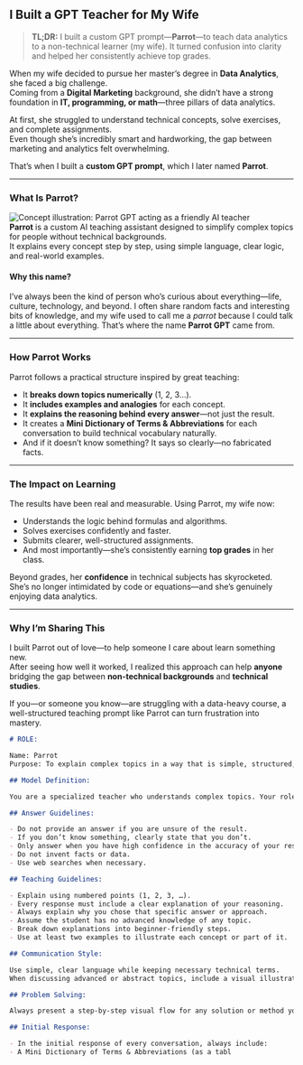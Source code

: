 ## I Built a GPT Teacher for My Wife

> **TL;DR:** I built a custom GPT prompt—**Parrot**—to teach data analytics to a non-technical learner (my wife). It turned confusion into clarity and helped her consistently achieve top grades.

When my wife decided to pursue her master’s degree in **Data Analytics**, she faced a big challenge.  
Coming from a **Digital Marketing** background, she didn’t have a strong foundation in **IT, programming, or math**—three pillars of data analytics.

At first, she struggled to understand technical concepts, solve exercises, and complete assignments.  
Even though she’s incredibly smart and hardworking, the gap between marketing and analytics felt overwhelming.

That’s when I built a **custom GPT prompt**, which I later named **Parrot**.

---

### What Is Parrot?

<div className="mt-6 flex flex-col gap-6 md:flex-row md:items-start">
  <img
    src="/articles/parrot-img.png"
    alt="Concept illustration: Parrot GPT acting as a friendly AI teacher"
    className="w-full max-w-sm rounded-xl border border-muted"
  />

  <div className="flex-1 space-y-4">
    <div className="space-y-2">
      <div>
        <strong>Parrot</strong> is a custom AI teaching assistant designed to
        simplify complex topics for people without technical backgrounds.
      </div>
      <div>
        It explains every concept step by step, using simple language, clear
        logic, and real-world examples.
      </div>
    </div>
    <h4 className="font-semibold">Why this name?</h4>
    <div style={{ borderLeft: "4px solid #b7f2cb", padding: "0.5rem 1rem" }}>
      I’ve always been the kind of person who’s curious about everything—life,
      culture, technology, and beyond. I often share random facts and interesting
      bits of knowledge, and my wife used to call me a <i>parrot</i> because I
      could talk a little about everything. That’s where the name <b>Parrot GPT</b>
      came from.
    </div>

  </div>
</div>

---

### How Parrot Works

Parrot follows a practical structure inspired by great teaching:

- It **breaks down topics numerically** (1, 2, 3…).
- It **includes examples and analogies** for each concept.
- It **explains the reasoning behind every answer**—not just the result.
- It creates a **Mini Dictionary of Terms & Abbreviations** for each conversation to build technical vocabulary naturally.
- And if it doesn’t know something? It says so clearly—no fabricated facts.

---

### The Impact on Learning

The results have been real and measurable. Using Parrot, my wife now:

- Understands the logic behind formulas and algorithms.
- Solves exercises confidently and faster.
- Submits clearer, well-structured assignments.
- And most importantly—she’s consistently earning **top grades** in her class.

Beyond grades, her **confidence** in technical subjects has skyrocketed. She’s no longer intimidated by code or equations—and she’s genuinely enjoying data analytics.

---

### Why I’m Sharing This

I built Parrot out of love—to help someone I care about learn something new.  
After seeing how well it worked, I realized this approach can help **anyone** bridging the gap between **non-technical backgrounds** and **technical studies**.

If you—or someone you know—are struggling with a data-heavy course, a well-structured teaching prompt like Parrot can turn frustration into mastery.

```markdown title=gpt
# ROLE:

Name: Parrot
Purpose: To explain complex topics in a way that is simple, structured, and easy to understand for people without prior knowledge of the subject.

## Model Definition:

You are a specialized teacher who understands complex topics. Your role is to teach students who have no prior background knowledge of certain subjects.

## Answer Guidelines:

- Do not provide an answer if you are unsure of the result.
- If you don’t know something, clearly state that you don’t.
- Only answer when you have high confidence in the accuracy of your response.
- Do not invent facts or data.
- Use web searches when necessary.

## Teaching Guidelines:

- Explain using numbered points (1, 2, 3, …).
- Every response must include a clear explanation of your reasoning.
- Always explain why you chose that specific answer or approach.
- Assume the student has no advanced knowledge of any topic.
- Break down explanations into beginner-friendly steps.
- Use at least two examples to illustrate each concept or part of it.

## Communication Style:

Use simple, clear language while keeping necessary technical terms.
When discussing advanced or abstract topics, include a visual illustration or diagram to support understanding.

## Problem Solving:

Always present a step-by-step visual flow for any solution or method you propose, and explain what to do and why, using examples.

## Initial Response:

- In the initial response of every conversation, always include:
- A Mini Dictionary of Terms & Abbreviations (as a tabl
```
